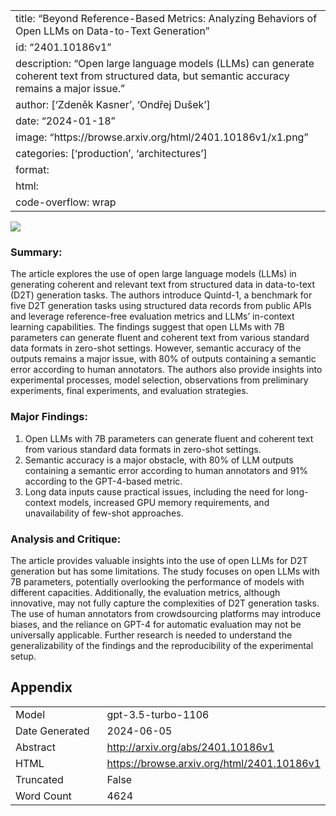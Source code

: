 
---
title: "Beyond Reference-Based Metrics: Analyzing Behaviors of Open LLMs on Data-to-Text Generation"
id: "2401.10186v1"
description: "Open large language models (LLMs) can generate coherent text from structured data, but semantic accuracy remains a major issue."
author: ['Zdeněk Kasner', 'Ondřej Dušek']
date: "2024-01-18"
image: "https://browse.arxiv.org/html/2401.10186v1/x1.png"
categories: ['production', 'architectures']
format:
  html:
    code-overflow: wrap
---

![](https://browse.arxiv.org/html/2401.10186v1/x1.png)

### Summary:
The article explores the use of open large language models (LLMs) in generating coherent and relevant text from structured data in data-to-text (D2T) generation tasks. The authors introduce Quintd-1, a benchmark for five D2T generation tasks using structured data records from public APIs and leverage reference-free evaluation metrics and LLMs' in-context learning capabilities. The findings suggest that open LLMs with 7B parameters can generate fluent and coherent text from various standard data formats in zero-shot settings. However, semantic accuracy of the outputs remains a major issue, with 80% of outputs containing a semantic error according to human annotators. The authors also provide insights into experimental processes, model selection, observations from preliminary experiments, final experiments, and evaluation strategies.

### Major Findings:
1. Open LLMs with 7B parameters can generate fluent and coherent text from various standard data formats in zero-shot settings.
2. Semantic accuracy is a major obstacle, with 80% of LLM outputs containing a semantic error according to human annotators and 91% according to the GPT-4-based metric.
3. Long data inputs cause practical issues, including the need for long-context models, increased GPU memory requirements, and unavailability of few-shot approaches.

### Analysis and Critique:
The article provides valuable insights into the use of open LLMs for D2T generation but has some limitations. The study focuses on open LLMs with 7B parameters, potentially overlooking the performance of models with different capacities. Additionally, the evaluation metrics, although innovative, may not fully capture the complexities of D2T generation tasks. The use of human annotators from crowdsourcing platforms may introduce biases, and the reliance on GPT-4 for automatic evaluation may not be universally applicable. Further research is needed to understand the generalizability of the findings and the reproducibility of the experimental setup.

## Appendix

|          |          |
|----------|----------|
| Model     | gpt-3.5-turbo-1106       |
| Date Generated     | 2024-06-05       |
| Abstract | [http://arxiv.org/abs/2401.10186v1](http://arxiv.org/abs/2401.10186v1)        |
| HTML     | [https://browse.arxiv.org/html/2401.10186v1](https://browse.arxiv.org/html/2401.10186v1)       |
| Truncated       | False       |
| Word Count       | 4624       |